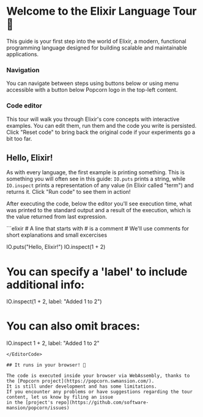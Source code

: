 
# Welcome to the Elixir Language Tour 🚀

This guide is your first step into the world of Elixir, a modern,
functional programming language designed for building scalable
and maintainable applications.

### Navigation

You can navigate between steps using buttons below or using menu accessible with
a button below Popcorn logo in the top-left content.

### Code editor

This tour will walk you through Elixir's core concepts with interactive examples.
You can edit them, run them and the code you write is persisted.
Click "Reset code" to bring back the original code
if your experiments go a bit too far.

## Hello, Elixir!

As with every language, the first example is printing something. This is something you will often see in this guide:
`IO.puts` prints a string, while `IO.inspect` prints a representation of any value (in Elixir called "term") and returns it.
Click "Run code" to see them in action!

After executing the code, below the editor you'll see execution time, what was printed to the standard output
and a result of the execution, which is the value returned from last expression.

<EditorCode>
```elixir
# A line that starts with # is a comment
# We'll use comments for short explanations and small excercises

IO.puts("Hello, Elixir!")
IO.inspect(1 + 2)

# You can specify a 'label' to include additional info:
IO.inspect(1 + 2, label: "Added 1 to 2")

# You can also omit braces:
IO.inspect 1 + 2, label: "Added 1 to 2"
```
</EditorCode>

## It runs in your browser! 🍿

The code is executed inside your browser via WebAssembly, thanks to the [Popcorn project](https://popcorn.swmansion.com/).
It is still under development and has some limitations.
If you encounter any problems or have suggestions regarding the tour content, let us know by filing an issue
in the [project's repo](https://github.com/software-mansion/popcorn/issues)
